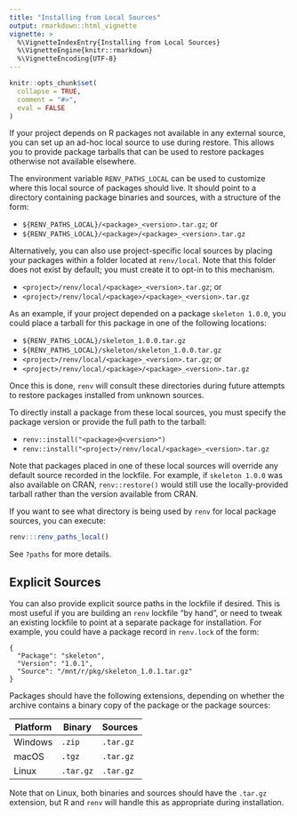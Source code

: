 ```yaml
---
title: "Installing from Local Sources"
output: rmarkdown::html_vignette
vignette: >
  %\VignetteIndexEntry{Installing from Local Sources}
  %\VignetteEngine{knitr::rmarkdown}
  %\VignetteEncoding{UTF-8}
---
```


```r
knitr::opts_chunk$set(
  collapse = TRUE,
  comment = "#>",
  eval = FALSE
)
```


If your project depends on R packages not available in any external source, you
can set up an ad-hoc local source to use during restore. This allows you to
provide package tarballs that can be used to restore packages otherwise not
available elsewhere.

The environment variable `RENV_PATHS_LOCAL` can be used to customize where this
local source of packages should live. It should point to a directory containing
package binaries and sources, with a structure of the form:

- `${RENV_PATHS_LOCAL}/<package>_<version>.tar.gz`; or
- `${RENV_PATHS_LOCAL}/<package>/<package>_<version>.tar.gz`

Alternatively, you can also use project-specific local sources by placing your
packages within a folder located at `renv/local`. Note that this folder does
not exist by default; you must create it to opt-in to this mechanism.

- `<project>/renv/local/<package>_<version>.tar.gz`; or
- `<project>/renv/local/<package>/<package>_<version>.tar.gz`

As an example, if your project depended on a package `skeleton 1.0.0`, you could
place a tarball for this package in one of the following locations:

- `${RENV_PATHS_LOCAL}/skeleton_1.0.0.tar.gz`
- `${RENV_PATHS_LOCAL}/skeleton/skeleton_1.0.0.tar.gz`
- `<project>/renv/local/<package>_<version>.tar.gz`; or
- `<project>/renv/local/<package>/<package>_<version>.tar.gz`

Once this is done, `renv` will consult these directories during future attempts
to restore packages installed from unknown sources.

To directly install a package from these local sources, you must specify the package
version or provide the full path to the tarball:

- `renv::install("<package>@<version>")`
- `renv::install("<project>/renv/local/<package>_<version>.tar.gz`

Note that packages placed in one of these local sources will override any
default source recorded in the lockfile. For example, if `skeleton 1.0.0` was
also available on CRAN, `renv::restore()` would still use the locally-provided
tarball rather than the version available from CRAN.

If you want to see what directory is being used by `renv` for local package
sources, you can execute:

```r
renv:::renv_paths_local()
```

See `?paths` for more details.


## Explicit Sources

You can also provide explicit source paths in the lockfile if desired. This is
most useful if you are building an `renv` lockfile "by hand", or need to tweak
an existing lockfile to point at a separate package for installation. For
example, you could have a package record in `renv.lock` of the form:

```
{
  "Package": "skeleton",
  "Version": "1.0.1",
  "Source": "/mnt/r/pkg/skeleton_1.0.1.tar.gz"
}
```

Packages should have the following extensions, depending on whether the archive
contains a binary copy of the package or the package sources:

| **Platform** | **Binary** | **Sources** |
| ------------ | ---------- | ----------- |
| Windows      | `.zip`     | `.tar.gz`   |
| macOS        | `.tgz`     | `.tar.gz`   |
| Linux        | `.tar.gz`  | `.tar.gz`   |

Note that on Linux, both binaries and sources should have the `.tar.gz`
extension, but R and `renv` will handle this as appropriate during installation.
